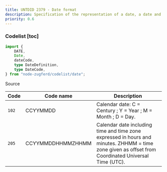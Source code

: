 ```yaml
---
title: UNTDID 2379 - Date format
description: Specification of the representation of a date, a date and time or of a period.
priority: 0.6
---
```


### Codelist [toc]

```ts
import {
	DATE,
	Date,
	dateCode,
	type DateDefinition,
	type DateCode,
} from "node-zugferd/codelist/date";

```

<div className="w-fit">
<Link href="https://github.com/jslno/node-zugferd/blob/main/packages/node-zugferd/scripts/codelists/date/output.xml" rel="noreferrer noopener" target="_blank">
Source
</Link>
</div>

<table className="[&_*>_*]:mt-0! [&_*>_*]:mb-0!">
<colgroup>
<col />
<col />
<col />
</colgroup>
<thead>
<tr>
<th>
Code
</th>
<th>
Code name
</th>
<th>
Description
</th>
</tr>
</thead>
<tbody>
<tr>
<td>
<code>102</code>
</td>
<td>
CCYYMMDD
</td>
<td>
Calendar date: C = Century ; Y = Year ; M = Month ; D = Day.
</td>
</tr>
<tr>
<td>
<code>205</code>
</td>
<td>
CCYYMMDDHHMMZHHMM
</td>
<td>
Calendar date including time and time zone expressed in hours and minutes.
ZHHMM = time zone given as offset from Coordinated Universal Time (UTC).
</td>
</tr>
</tbody>
</table>
